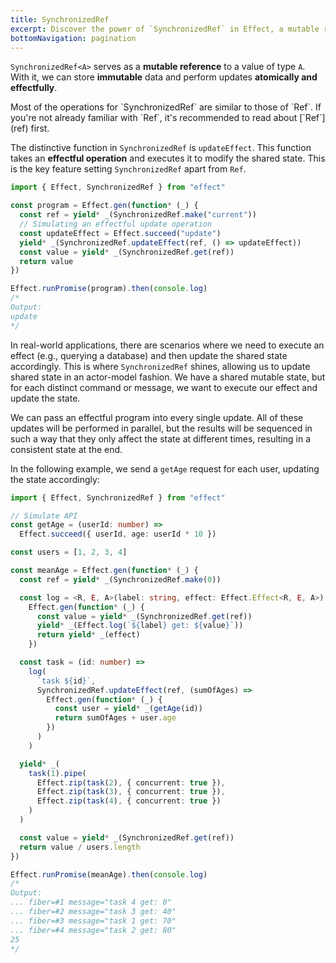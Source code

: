 ```yaml
---
title: SynchronizedRef
excerpt: Discover the power of `SynchronizedRef` in Effect, a mutable reference enabling the atomic and effectful update of shared state. Building on the foundation of `Ref`, `SynchronizedRef` introduces the unique `updateEffect` function, allowing execution of effectful operations to modify the shared state. Dive into practical examples demonstrating the distinct capabilities of `SynchronizedRef`, such as parallel updates with consistent sequencing and real-world scenarios involving API requests and state updates. Elevate your understanding of concurrent state management with this advanced feature in Effect programming.
bottomNavigation: pagination
---
```


`SynchronizedRef<A>` serves as a **mutable reference** to a value of type `A`. With it, we can store **immutable** data and perform updates **atomically and effectfully**.

<Info>
  Most of the operations for `SynchronizedRef` are similar to those of `Ref`.
  If you're not already familiar with `Ref`, it's recommended to read about
  [`Ref`](ref) first.
</Info>

The distinctive function in `SynchronizedRef` is `updateEffect`. This function takes an **effectful operation** and executes it to modify the shared state. This is the key feature setting `SynchronizedRef` apart from `Ref`.

```ts twoslash
import { Effect, SynchronizedRef } from "effect"

const program = Effect.gen(function* (_) {
  const ref = yield* _(SynchronizedRef.make("current"))
  // Simulating an effectful update operation
  const updateEffect = Effect.succeed("update")
  yield* _(SynchronizedRef.updateEffect(ref, () => updateEffect))
  const value = yield* _(SynchronizedRef.get(ref))
  return value
})

Effect.runPromise(program).then(console.log)
/*
Output:
update
*/
```

In real-world applications, there are scenarios where we need to execute an effect (e.g., querying a database) and then update the shared state accordingly. This is where `SynchronizedRef` shines, allowing us to update shared state in an actor-model fashion. We have a shared mutable state, but for each distinct command or message, we want to execute our effect and update the state.

We can pass an effectful program into every single update. All of these updates will be performed in parallel, but the results will be sequenced in such a way that they only affect the state at different times, resulting in a consistent state at the end.

In the following example, we send a `getAge` request for each user, updating the state accordingly:

```ts twoslash
import { Effect, SynchronizedRef } from "effect"

// Simulate API
const getAge = (userId: number) =>
  Effect.succeed({ userId, age: userId * 10 })

const users = [1, 2, 3, 4]

const meanAge = Effect.gen(function* (_) {
  const ref = yield* _(SynchronizedRef.make(0))

  const log = <R, E, A>(label: string, effect: Effect.Effect<R, E, A>) =>
    Effect.gen(function* (_) {
      const value = yield* _(SynchronizedRef.get(ref))
      yield* _(Effect.log(`${label} get: ${value}`))
      return yield* _(effect)
    })

  const task = (id: number) =>
    log(
      `task ${id}`,
      SynchronizedRef.updateEffect(ref, (sumOfAges) =>
        Effect.gen(function* (_) {
          const user = yield* _(getAge(id))
          return sumOfAges + user.age
        })
      )
    )

  yield* _(
    task(1).pipe(
      Effect.zip(task(2), { concurrent: true }),
      Effect.zip(task(3), { concurrent: true }),
      Effect.zip(task(4), { concurrent: true })
    )
  )

  const value = yield* _(SynchronizedRef.get(ref))
  return value / users.length
})

Effect.runPromise(meanAge).then(console.log)
/*
Output:
... fiber=#1 message="task 4 get: 0"
... fiber=#2 message="task 3 get: 40"
... fiber=#3 message="task 1 get: 70"
... fiber=#4 message="task 2 get: 80"
25
*/
```
